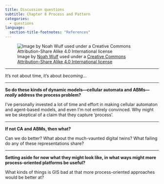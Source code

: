 ```yaml
---
title: Discussion questions
subtitle: Chapter 8 Process and Pattern
categories:
  - questions
language:
  section-title-footnotes: "References"
---
```


![Image by [Noah Wulf](https://commons.wikimedia.org/wiki/User:Noah_Wulf) used under a [Creative Commons Attribution-Share Alike 4.0 International license](https://creativecommons.org/licenses/by-sa/4.0/deed.en)](lightbulb8.jpg)

<hr>

It's not about time, it's about _becoming_...

<hr>

**So do these kinds of dynamic models&mdash;cellular automata and ABMs&mdash;_really_ address the process problem?**

I've personally invested a lot of time and effort in making cellular automaton and agent-based models, and even I'm not entirely convinced. Why might we be skeptical of a claim that they capture 'process'.

<hr>

**If not CA and ABMs, then what?**

Can we do better? What about the much-vaunted digital twins? What failing do any of these representations share?

<hr>

**Setting aside for now what they might look like, in what ways might more process-oriented platforms be useful?**

What kinds of things is GIS bad at that more process-oriented approaches would be better at?